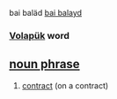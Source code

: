 bai baläd [[bai balayd]] 
=== [[Volapük]] word === 
== [[noun phrase]] == 
# [[contract]] (on a contract)